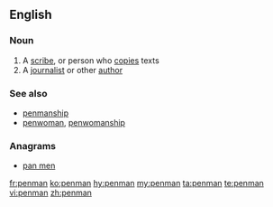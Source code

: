 ==English==

===Noun===
{{en-noun|penmen}}

# A [[scribe]], or person who [[copy|copies]] texts
# A [[journalist]] or other [[author]]

===See also===
*[[penmanship]]
*[[penwoman]], [[penwomanship]]

===Anagrams===
* [[pan men#English|pan men]]

[[fr:penman]]
[[ko:penman]]
[[hy:penman]]
[[my:penman]]
[[ta:penman]]
[[te:penman]]
[[vi:penman]]
[[zh:penman]]